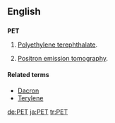 {{see|pet}}

==English==
==={{acronym}}===
'''PET'''

# {{organic compound}} [[polyethylene terephthalate|Polyethylene terephthalate]].
# [[positron emission tomography|Positron emission tomography]].

====Related terms====
*[[Dacron]]
*[[Terylene]]

[[de:PET]]
[[ja:PET]]
[[tr:PET]]